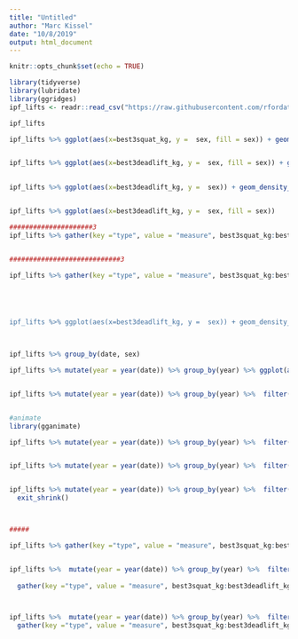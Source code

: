 ```yaml
---
title: "Untitled"
author: "Marc Kissel"
date: "10/8/2019"
output: html_document
---
```


```r
knitr::opts_chunk$set(echo = TRUE)
```

```r
library(tidyverse)
library(lubridate)
library(ggridges)
ipf_lifts <- readr::read_csv("https://raw.githubusercontent.com/rfordatascience/tidytuesday/master/data/2019/2019-10-08/ipf_lifts.csv")

ipf_lifts

```



```r
ipf_lifts %>% ggplot(aes(x=best3squat_kg, y =  sex, fill = sex)) + geom_density_ridges(alpha = .3)


ipf_lifts %>% ggplot(aes(x=best3deadlift_kg, y =  sex, fill = sex)) + geom_density_ridges(aes(point_color=sex, point_fill = sex, point_shape = sex), alpha=.2, point_alpha = .05, jittered_points = TRUE  )
  

ipf_lifts %>% ggplot(aes(x=best3deadlift_kg, y =  sex)) + geom_density_ridges(aes(point_color=sex, point_fill = sex, point_shape = sex), alpha=.2, point_alpha = .05, jittered_points = TRUE  )


ipf_lifts %>% ggplot(aes(x=best3deadlift_kg, y =  sex, fill = sex))  

#####################3
ipf_lifts %>% gather(key ="type", value = "measure", best3squat_kg:best3deadlift_kg) %>% ggplot(aes(y=type, x = measure, fill=sex)) + geom_density_ridges(alpha = .3) + labs(title = "Maximum of the first three successful attempts for the lift ", y ="", x = "kgs") + scale_y_discrete(labels = c("best3squat_kg" = "best 3 squats", "best3bench_kg" = "best 3 bench", "best3deadlift_kg" = "best 3 deadlift" ))


############################3

ipf_lifts %>% gather(key ="type", value = "measure", best3squat_kg:best3deadlift_kg) %>% ggplot(aes(y=type, x = measure, fill=sex)) + geom_density_ridges(alpha = .3) + labs(title = "hi", y ="", x = "kgs") + scale_x_discrete(labels = c(best 3 squats", "best3bench_kg" = "best 3 bench", "best3deadlift_kg" = "best 3 deadlift" ))





ipf_lifts %>% ggplot(aes(x=best3deadlift_kg, y =  sex)) + geom_density_ridges()

  

```



```r
ipf_lifts %>% group_by(date, sex)

ipf_lifts %>% mutate(year = year(date)) %>% group_by(year) %>% ggplot(aes(x = sex, y = best3bench_kg)) + geom_boxplot() + facet_wrap(~year)


ipf_lifts %>% mutate(year = year(date)) %>% group_by(year) %>%  filter(year > 2005) %>% ggplot(aes(x = sex, y = best3bench_kg)) + geom_boxplot() + facet_wrap(~year)


#animate
library(gganimate)

ipf_lifts %>% mutate(year = year(date)) %>% group_by(year) %>%  filter(year > 2005) %>% ggplot(aes(x = sex, y = best3bench_kg)) + geom_boxplot() +  transition_time(year) + labs(title = "Year: {frame_time}")


ipf_lifts %>% mutate(year = year(date)) %>% group_by(year) %>%  filter(year > 2005) %>% ggplot(aes(x = sex, y = best3bench_kg, fill = sex)) + geom_boxplot() +  transition_time(year) + labs(title = "Year: {frame_time}")


ipf_lifts %>% mutate(year = year(date)) %>% group_by(year) %>%  filter(year > 2005) %>% ggplot(aes(x = sex, y = best3bench_kg, fill = sex)) + geom_boxplot() +  transition_time(year) + labs(title = "Year: {frame_time}") + enter_fade() + 
  exit_shrink() 



#####

ipf_lifts %>% gather(key ="type", value = "measure", best3squat_kg:best3deadlift_kg) %>% ggplot(aes(x=type, y = measure, fill=sex)) + geom_boxplot()


ipf_lifts %>%  mutate(year = year(date)) %>% group_by(year) %>%  filter(year > 2009) %>%
  
  gather(key ="type", value = "measure", best3squat_kg:best3deadlift_kg) %>% ggplot(aes(x=type, y = measure, fill=sex)) + geom_boxplot() + transition_time(year) + labs(title = "Year: {frame_time}")



ipf_lifts %>%  mutate(year = year(date)) %>% group_by(year) %>%  filter(year > 1980) %>%
  gather(key ="type", value = "measure", best3squat_kg:best3deadlift_kg) %>% ggplot(aes(x=type, y = measure, fill=sex)) + geom_boxplot() + transition_time(year) + labs(title = "Year: {round(frame_time)}", y = "kg", x = "", subtitle = "Maximum of the first three successful attempts for the lift from IPF events since 1980", caption = "data from Tidytuesday dataset: https://github.com/rfordatascience/tidytuesday/tree/master/data/2019/2019-10-08" ) + scale_x_discrete(labels = c("best3squat_kg" = "Squats", "best3bench_kg" = "Bench", "best3deadlift_kg" = "Deadlift" ))

```

